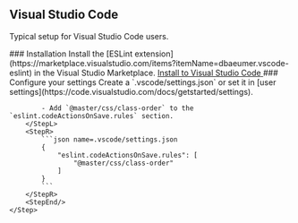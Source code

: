 ## Visual Studio Code


Typical setup for Visual Studio Code users.

<StepSection>
    <Step $row>
        <StepL>
            ### <StepNum />Installation
            Install the [ESLint extension](https://marketplace.visualstudio.com/items?itemName=dbaeumer.vscode-eslint) in the Visual Studio Marketplace.
        </StepL>
        <StepR>
            <a className="app-object app-object-interactive flex:col px:25 h:48 font:14 font:semibold r:4 lh:1 flex:row!" href="vscode:extension/dbaeumer.vscode-eslint">
                <VSCodeSvg className="ml:-4 mr:10" width="20" height="20" />
                <span>Install to Visual Studio Code</span>
            </a>
        </StepR>
    </Step>
    <Step $row>
        <StepL>
            ### <StepNum />Configure your settings
            Create a `.vscode/settings.json` or set it in [user settings](https://code.visualstudio.com/docs/getstarted/settings).

            - Add `@master/css/class-order` to the `eslint.codeActionsOnSave.rules` section.
        </StepL>
        <StepR>
            ```json name=.vscode/settings.json
            {
                "eslint.codeActionsOnSave.rules": [
                    "@master/css/class-order"
                ]
            }
            ```
        </StepR>
        <StepEnd/>
    </Step>
</StepSection>